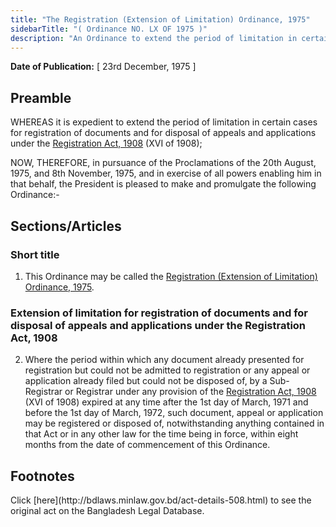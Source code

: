 ```yaml
---
title: "The Registration (Extension of Limitation) Ordinance, 1975"
sidebarTitle: "( Ordinance NO. LX OF 1975 )"
description: "An Ordinance to extend the period of limitation in certain cases for registration of documents and for disposal of appeals and applications under the Registration Act, 1908."
---
```


**Date of Publication:** [ 23rd December, 1975 ]

## Preamble

WHEREAS it is expedient to extend the period of limitation in certain cases for registration of documents and for disposal of appeals and applications under the [Registration Act, 1908](/laws/act-90 "Registration Act, 1908") (XVI of 1908);

NOW, THEREFORE, in pursuance of the Proclamations of the 20th August, 1975, and 8th November, 1975, and in exercise of all powers enabling him in that behalf, the President is pleased to make and promulgate the following Ordinance:-

## Sections/Articles

### Short title

1. This Ordinance may be called the [Registration (Extension of Limitation) Ordinance, 1975](/laws/act-508 "Registration (Extension of Limitation) Ordinance, 1975").

### Extension of limitation for registration of documents and for disposal of appeals and applications under the Registration Act, 1908

2. Where the period within which any document already presented for registration but could not be admitted to registration or any appeal or application already filed but could not be disposed of, by a Sub-Registrar or Registrar under any provision of the [Registration Act, 1908](/laws/act-90 "Registration Act, 1908") (XVI of 1908) expired at any time after the 1st day of March, 1971 and before the 1st day of March, 1972, such document, appeal or application may be registered or disposed of, notwithstanding anything contained in that Act or in any other law for the time being in force, within eight months from the date of commencement of this Ordinance.

## Footnotes

<Note>
  Click [here](http://bdlaws.minlaw.gov.bd/act-details-508.html) to see the original act on the Bangladesh Legal Database.
</Note>
